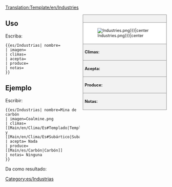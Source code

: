 <!--
Esta es una plantilla para las Industrias. '''NO''EDITAR ESTA PÁGINA ", modifique el artículo específico en su lugar.
--><noinclude>[[Translation:Template/en/Industries]]</noinclude><!--
--><div style="float:right; width:260px; font-size:90%; border:1px solid gray; background-color:#f2f2f2; margin-left:10px; margin-bottom:10px">
<div style="text-align:center; border-bottom:1px solid gray; padding:5px"><strong>{{{nombre}}}</strong></div>
<div style="background-color:white; padding:5px">[[File:en/.{{{imagen|Industries.png}}}|center]]</div>
<div style="border-top:1px solid gray; padding:5px"><strong>Climas:</strong> {{{climas}}}</div>
<div style="border-top:1px solid gray; padding:5px"><strong>Acepta:</strong> {{{acepta}}}</div>
<div style="border-top:1px solid gray; padding:5px"><strong>Produce:</strong> {{{produce}}}</div>
<div style="border-top:1px solid gray; padding:5px"><strong>Notas:</strong> {{{notas|Ninguna}}}</div>
</div><noinclude>

{{en/-}}
==Uso==
Escriba:
<pre>{{es/Industrias| nombre=
| imagen=
| climas=
| acepta=
| produce=
| notas=
}}</pre>

==Ejemplo==
Escribir:
<pre>{{es/Industrias| nombre=Mina de carbón
| imagen=Coalmine.png
| climas=[[Main/en/Clima/Es#Templado|Templado]] y [[Main/en/Clima/Es#Subártico|Subártico]]
| acepta= Nada
| produce= [[Main/es/Carbón|Carbón]]
| notas= Ninguna
}}</pre>
Da como resultado:
{{es/Industrias| nombre=Mina de carbón
| imagen=Coalmine.png
| climas=[[Main/en/Clima/Es#Templado|Templado]] y [[Main/en/Clima/Es#Subártico|Subártico]]
| acepta= Nada
| produce= [[Main/es/Carbón|Carbón]]
| notas= Ninguna
}}
</noinclude><includeonly>
[[Category:es/Industrias]]</includeonly>